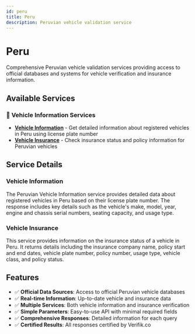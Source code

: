 ```yaml
---
id: peru
title: Peru
description: Peruvian vehicle validation service
---
```


# Peru

Comprehensive Peruvian vehicle validation services providing access to official databases and systems for vehicle verification and insurance information.

## Available Services

### 🚗 **Vehicle Information Services**
- **[Vehicle Information](/vehicle-validation/peru/vehicle-information)** - Get detailed information about registered vehicles in Peru using license plate number
- **[Vehicle Insurance](/vehicle-validation/peru/vehicle-insurance)** - Check insurance status and policy information for Peruvian vehicles

## Service Details

### Vehicle Information
The Peruvian Vehicle Information service provides detailed data about registered vehicles in Peru based on their license plate number. The response includes key details such as the vehicle's make, model, year, engine and chassis serial numbers, seating capacity, and usage type.

### Vehicle Insurance
This service provides information on the insurance status of a vehicle in Peru. It returns details including the insurance company name, policy start and end dates, vehicle plate number, policy number, usage type, vehicle class, and policy status.

## Features

- ✅ **Official Data Sources**: Access to official Peruvian vehicle databases
- ✅ **Real-time Information**: Up-to-date vehicle and insurance data
- ✅ **Multiple Services**: Both vehicle information and insurance verification
- ✅ **Simple Parameters**: Easy-to-use API with minimal required fields
- ✅ **Comprehensive Responses**: Detailed information for each query
- ✅ **Certified Results**: All responses certified by Verifik.co
